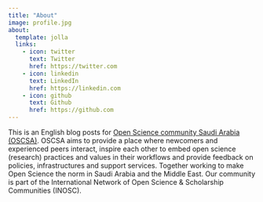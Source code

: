```yaml
---
title: "About"
image: profile.jpg
about:
  template: jolla
  links:
    - icon: twitter
      text: Twitter
      href: https://twitter.com
    - icon: linkedin
      text: LinkedIn
      href: https://linkedin.com
    - icon: github
      text: Github
      href: https://github.com
---
```


This is an English blog posts for [Open Science community Saudi Arabia (OSCSA)](https://osc-ksa.com/ar-index.html). OSCSA aims to provide a place where newcomers and experienced peers interact, inspire each other to embed open science (research) practices and values in their workflows and provide feedback on policies, infrastructures and support services. Together working to make Open Science the norm in Saudi Arabia and the Middle East. Our community is part of the International Network of Open Science & Scholarship Communities (INOSC).
